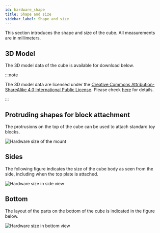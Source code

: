 ```yaml
---
id: hardware_shape
title: Shape and size
sidebar_label: Shape and size
---
```


This section introduces the shape and size of the cube. All measurements are in millimeters.

## 3D Model

The 3D model data of the cube is available for download below.


<ModelDownloadButtonGroup />


<div style={{ aspectRatio: '4 / 2', margin: '1rem 0' }}>
  <Cube3DView />
</div>

:::note

The 3D model data are licensed under the [Creative Commons Attribution-ShareAlike 4.0 International Public License](https://creativecommons.org/licenses/by-nd/4.0/). Please check [here](about.md#license) for details.

:::

## Protruding shapes for block attachment

The protrusions on the top of the cube can be used to attach standard toy blocks.

![Hardware size of the mount](assets/hardware_size_mount.svg)

## Sides

The following figure indicates the size of the cube body as seen from the side, including when the top plate is attached.

![Hardware size in side view](assets/hardware_size_side_view.svg)

## Bottom

The layout of the parts on the bottom of the cube is indicated in the figure below.

![Hardware size in bottom view](assets/hardware_size_bottom_view.svg)
